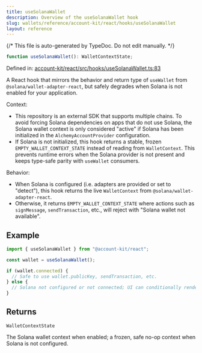 ```yaml
---
title: useSolanaWallet
description: Overview of the useSolanaWallet hook
slug: wallets/reference/account-kit/react/hooks/useSolanaWallet
layout: reference
---
```


{/* This file is auto-generated by TypeDoc. Do not edit manually. */}

```ts
function useSolanaWallet(): WalletContextState;
```

Defined in: [account-kit/react/src/hooks/useSolanaWallet.ts:83](https://github.com/alchemyplatform/aa-sdk/blob/dc58c113ff1eeb06d4b3f76c505cbbaad47db8fc/account-kit/react/src/hooks/useSolanaWallet.ts#L83)

A React hook that mirrors the behavior and return type of
`useWallet` from `@solana/wallet-adapter-react`, but safely degrades when
Solana is not enabled for your application.

Context:

- This repository is an external SDK that supports multiple chains. To avoid
  forcing Solana dependencies on apps that do not use Solana, the Solana
  wallet context is only considered "active" if Solana has been initialized
  in the `AlchemyAccountProvider` configuration.
- If Solana is not initialized, this hook returns a stable, frozen
  `EMPTY_WALLET_CONTEXT_STATE` instead of reading from `WalletContext`. This
  prevents runtime errors when the Solana provider is not present and keeps
  type-safe parity with `useWallet` consumers.

Behavior:

- When Solana is configured (i.e. adapters are provided or set to "detect"),
  this hook returns the live `WalletContext` from
  `@solana/wallet-adapter-react`.
- Otherwise, it returns `EMPTY_WALLET_CONTEXT_STATE` where actions such as
  `signMessage`, `sendTransaction`, etc., will reject with
  "Solana wallet not available".

## Example

```ts twoslash
import { useSolanaWallet } from "@account-kit/react";

const wallet = useSolanaWallet();

if (wallet.connected) {
  // Safe to use wallet.publicKey, sendTransaction, etc.
} else {
  // Solana not configured or not connected; UI can conditionally render.
}
```

## Returns

`WalletContextState`

The Solana wallet context when enabled; a
frozen, safe no-op context when Solana is not configured.
